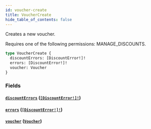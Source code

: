```yaml
---
id: voucher-create
title: VoucherCreate
hide_table_of_contents: false
---
```


Creates a new voucher.

Requires one of the following permissions: MANAGE_DISCOUNTS.

```graphql
type VoucherCreate {
  discountErrors: [DiscountError!]!
  errors: [DiscountError!]!
  voucher: Voucher
}
```

### Fields

#### [`discountErrors`](#) ([`[DiscountError!]!`](../../../developer/api-reference/objects/discount-error))

#### [`errors`](#) ([`[DiscountError!]!`](../../../developer/api-reference/objects/discount-error))

#### [`voucher`](#) ([`Voucher`](../../../developer/api-reference/objects/voucher))
